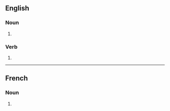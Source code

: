==English==

===Noun===
{{head|en|noun form}}

# {{plural of|en|trolley}}

===Verb===
{{head|en|verb form}}

# {{en-third-person singular of|trolley}}

----

==French==

===Noun===
{{head|fr|noun plural form|g=m}}

# {{plural of|fr|trolley}}